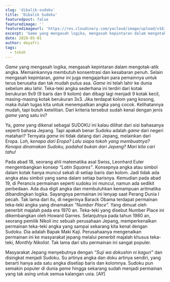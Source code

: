 ```yaml
---
slug: 'dibalik-sudoku'
title: 'Dibalik Sudoku'
featuredpost: false
featuredimage: ''
featuredimageurl: 'https://res.cloudinary.com/yacloud/image/upload/v1618839089/articles%20pictures/leonhard-euler_ugcl4b.jpg'
excerpt: 'Game yang mengasah logika, mengasah kepintaran dalam mengotak-atik angka. Memainkannya membutuh konsentrasi dan kesabaran penuh.'
date: 2020-05-01
author: deyafri
tags:
  - tokoh
---
```


_Game_ yang mengasah logika, mengasah kepintaran dalam mengotak-atik angka. Memainkannya membutuh konsentrasi dan kesabaran penuh. Selain mengasah kepintaran, _game_ ini juga mengajarkan para pemainnya untuk terus berusaha dan tak mudah putus asa. _Game_ ini telah lahir ke dunia sebelum aku lahir. Teka-teki angka sederhana ini terdiri dari kotak berukuran 9x9 (9 baris dan 9 kolom) dan dibagi lagi menjadi 9 kotak kecil, masing-masing kotak berukuran 3x3. Jika terdapat kolom yang kosong, maka itulah tugas kita untuk menempatkan angka yang cocok. Kelihatannya mudah, tapi butuh ketelitian. Dari kriteria tersebut sudah kenal dengan jenis _game_ yang satu ini?

Ya, _game_ yang dikenal sebagai SUDOKU ini kalau dilihat dari sisi bahasanya seperti bahasa Jepang. Tapi apakah benar Sudoku adalah _game_ dari negeri matahari? Ternyata _game_ ini tidak datang dari Jepang, melainkan dari Eropa. _Loh, kenapa dari Eropa? Lalu siapa tokoh yang membuatnya? Kenapa dinamakan Sudoku, padahal bukan dari Jepang? Mari kita cari tahu!_

Pada abad 18, seorang ahli matematika asal Swiss, Leonhard Euler mengembangkan konsep _“Latin Squares”_. Konsepnya angka atau simbol dalam kotak hanya muncul sekali di setiap baris dan kolom. Jadi tidak ada angka atau simbol yang sama dalam setiap barisnya. Kemudian pada abad 19, di Perancis permainan seperti sudoku ini muncul, namun ada sedikit perbedaan. Ada dua digit angka dan membutuhkan kemampuan aritmatika dibandingkan logika. Sayangnya permainan ini lenyap saat Perang Dunia I pecah. Tak lama dari itu, di negerinya Barack Obama terdapat permainan teka-teki angka yang dinamakan _”Number Place”._ Yang dimuat oleh penerbit majalah pada era 1970 an. Teka-teki yang disebut Number Place ini dikembangkan oleh Howard Garnes. Selanjutnya pada tahun 1980 an, seorang pemilik Nikoli inc sebuah perusahaan Jepang, memperkenalkan permainan teka-teki angka yang sampai sekarang kita kenal dengan Sudoku. Dia adalah Bapak Maki Kaji. Perusahaanya mengenalkan permainan ini ke masyarakat jepang melalui penerbit majalah khusus teka-teki, _Monthly Nikolist_. Tak lama dari situ permainan ini sangat populer.

Masyarakat Jepang menyebutnya dengan _“Suji wa dokushin ni kaguri”_ dan disingkat menjadi Sudoku. Su artinya angka dan doku artinya sendiri, yang berarti hanya ada satu angka disetiap baris dan kolomnya. Sudoku pun semakin populer di dunia _game_ hingga sekarang sudah menjadi permainan yang tak asing untuk semua kalangan usia. [Alf]
